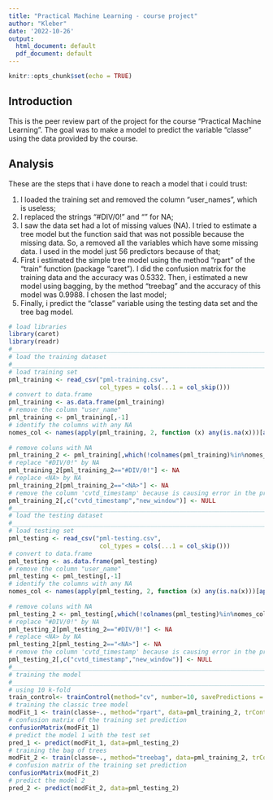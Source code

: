---
title: "Practical Machine Learning - course project"
author: "Kleber"
date: '2022-10-26'
output:
  html_document: default
  pdf_document: default
---

```{r setup, include=FALSE}
knitr::opts_chunk$set(echo = TRUE)
```

## Introduction

This is the peer review part of the project for the course "Practical Machine Learning". The goal was to make a model 
to predict the variable "classe" using the data provided by the course.

## Analysis

These are the steps that i have done to reach a model that i could trust:

1. I loaded the training set and removed the column "user_names", which is useless;
2. I replaced the strings "#DIV/0!" and "<NA>" for NA;
3. I saw the data set had a lot of missing values (NA). I tried to estimate a tree model but the function said that
was not possible because the missing data. So, a removed all the variables which have some missing data. I used in the
model just 56 predictors because of that;
4. First i estimated the simple tree model using the method "rpart" of the "train" function (package "caret"). I did the
confusion matrix for the training data and the accuracy was 0.5332. Then, i estimated a new model using bagging, by the 
method "treebag" and the accuracy of this model was 0.9988. I chosen the last model;
5. Finally, i predict the "classe" variable using the testing data set and the tree bag model.


```{r codification, echo=T}
# load libraries
library(caret)
library(readr)
#_______________________________________________________________________________________________________________________
# load the training dataset
#_______________________________________________________________________________________________________________________
# load training set
pml_training <- read_csv("pml-training.csv", 
                         col_types = cols(...1 = col_skip()))
# convert to data.frame
pml_training <- as.data.frame(pml_training)
# remove the column "user_name"
pml_training <- pml_training[,-1]
# identify the columns with any NA
nomes_col <- names(apply(pml_training, 2, function (x) any(is.na(x)))[apply(pml_training, 2, 
                                                                            function (x) any(is.na(x)))==TRUE])
# remove coluns with NA
pml_training_2 <- pml_training[,which(!colnames(pml_training)%in%nomes_col)]
# replace "#DIV/0!" by NA
pml_training_2[pml_training_2=="#DIV/0!"] <- NA
# replace <NA> by NA
pml_training_2[pml_training_2=="<NA>"] <- NA
# remove the column 'cvtd_timestamp' because is causing error in the prediction funcion
pml_training_2[,c("cvtd_timestamp","new_window")] <- NULL
#_______________________________________________________________________________________________________________________
# load the testing dataset
#_______________________________________________________________________________________________________________________
# load testing set
pml_testing <- read_csv("pml-testing.csv", 
                         col_types = cols(...1 = col_skip()))
# convert to data.frame
pml_testing <- as.data.frame(pml_testing)
# remove the column "user_name"
pml_testing <- pml_testing[,-1]
# identify the columns with any NA
nomes_col <- names(apply(pml_testing, 2, function (x) any(is.na(x)))[apply(pml_testing, 2, 
                                                                            function (x) any(is.na(x)))==TRUE])
# remove coluns with NA
pml_testing_2 <- pml_testing[,which(!colnames(pml_testing)%in%nomes_col)]
# replace "#DIV/0!" by NA
pml_testing_2[pml_testing_2=="#DIV/0!"] <- NA
# replace <NA> by NA
pml_testing_2[pml_testing_2=="<NA>"] <- NA
# remove the column 'cvtd_timestamp' because is causing error in the prediction funcion
pml_testing_2[,c("cvtd_timestamp","new_window")] <- NULL
#_______________________________________________________________________________________________________________________
# training the model
#_______________________________________________________________________________________________________________________
# using 10 k-fold
train_control<- trainControl(method="cv", number=10, savePredictions = TRUE)
# training the classic tree model
modFit_1 <- train(classe~., method="rpart", data=pml_training_2, trControl=train_control)
# confusion matrix of the training set prediction
confusionMatrix(modFit_1)
# predict the model 1 with the test set
pred_1 <- predict(modFit_1, data=pml_testing_2)
# training the bag of trees
modFit_2 <- train(classe~., method="treebag", data=pml_training_2, trControl=train_control)
# confusion matrix of the training set prediction
confusionMatrix(modFit_2)
# predict the model 2
pred_2 <- predict(modFit_2, data=pml_testing_2)
```
